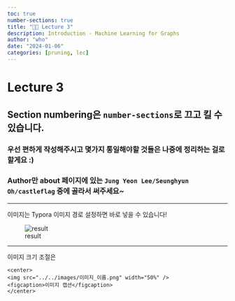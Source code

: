 ```yaml
---
toc: true
number-sections: true
title: "🧑‍🏫 Lecture 3"
description: Introduction - Machine Learning for Graphs
author: "who"
date: "2024-01-06"
categories: [pruning, lec]
---
```


# Lecture 3

## Section numbering은 `number-sections`로 끄고 킬 수 있습니다.

### 우선 편하게 작성해주시고 몇가지 통일해야할 것들은 나중에 정리하는 걸로 할게요 :)

### Author만 about 페이지에 있는 `Jung Yeon Lee/Seunghyun Oh/castleflag` 중에 골라서 써주세요~



---



이미지는 Typora 이미지 경로 설정하면 바로 넣을 수 있습니다!

![result](../../images/lec03/result.png)







---



이미지 크기 조절은



```
<center>
<img src="../../images/이미지_이름.png" width="50%" />
<figcaption>이미지 캡션</figcaption>
</center>
```

